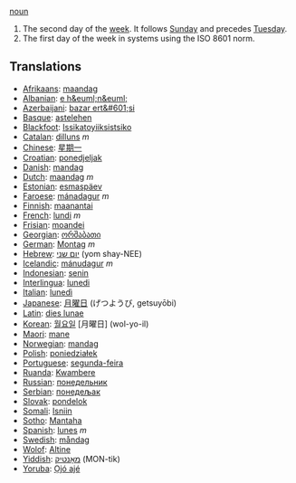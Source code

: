 [[noun]]

#The second day of the [[week]].  It follows [[Sunday]] and precedes [[Tuesday]].
#The first day of the week in systems using the ISO 8601 norm.

==Translations==
*[[Afrikaans]]: [[maandag]]
*[[Albanian]]: [[e h&euml;n&euml;]]
*[[Azerbaijani]]: [[bazar ert&#601;si]]
*[[Basque]]: [[astelehen]]
*[[Blackfoot]]: [[Issikatoyiiksistsiko]]
*[[Catalan]]: [[dilluns]] ''m''
*[[Chinese]]: [[星期一]]
*[[Croatian]]: [[ponedjeljak]]
*[[Danish]]: [[mandag]]
*[[Dutch]]: [[maandag]] ''m''
*[[Estonian]]: [[esmaspäev]]
*[[Faroese]]: [[mánadagur]] ''m''
*[[Finnish]]: [[maanantai]]
*[[French]]: [[lundi]] ''m''
*[[Frisian]]: [[moandei]]
*[[Georgian]]: [[ორშაბათი]]
*[[German]]: [[Montag]] ''m''
*[[Hebrew]]: [[יום שני]] (yom shay-NEE)
*[[Icelandic]]: [[mánudagur]] ''m''
*[[Indonesian]]: [[senin]]
*[[Interlingua]]: [[lunedi]]
*[[Italian]]: [[lunedì]]
*[[Japanese]]: [[月曜日]] (げつようび, getsuyōbi)
*[[Latin]]: [[dies lunae]]
*[[Korean]]: [[월요일]] [月曜日] (wol-yo-il)
*[[Maori]]: [[mane]]
*[[Norwegian]]: [[mandag]]
*[[Polish]]: [[poniedziałek]]
*[[Portuguese]]: [[segunda-feira]]
*[[Ruanda]]: [[Kwambere]]
*[[Russian]]: [[понедельник]]
*[[Serbian]]: [[понедељак]]
*[[Slovak]]: [[pondelok]]
*[[Somali]]: [[Isniin]]
*[[Sotho]]: [[Mantaha]]
*[[Spanish]]: [[lunes]] ''m''
*[[Swedish]]: [[måndag]]
*[[Wolof]]: [[Altine]]
*[[Yiddish]]: [[מאָנטיק]] (MON-tik)
*[[Yoruba]]: [[Ọjó ajé]]